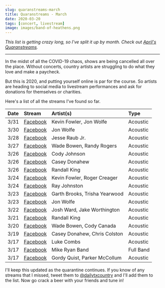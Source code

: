 ```yaml
---
slug: quaranstreams-march
title: Quaranstreams - March
date: 2020-03-20
tags: [concert, livestream]
image: images/band-of-heathens.png
---
```


_This list is getting crazy long, so I've split it up by month. Check out [April's Quaranstreams][quaranstreams-april]._

---

In the midst of all the COVID-19 chaos, shows are being cancelled all over the place. Without concerts, country artists are struggling to do what they love and make a paycheck.

But this is 2020, and putting yourself online is par for the course. So artists are heading to social media to livestream performances and ask for donations for themselves or charities.

Here's a list of all the streams I've found so far.

| Date | Stream                       | Artist(s)                     | Type      |
| :--- | :--------------------------- | :---------------------------- | :-------- |
| 3/31 | [Facebook][kevin-fowler-2]   | Kevin Fowler, Jon Wolfe       | Acoustic  |
| 3/30 | [Facebook][jon-wolfe-2]      | Jon Wolfe                     | Acoustic  |
| 3/28 | [Facebook][jesse-raub-jr]    | Jesse Raub Jr.                | Acoustic  |
| 3/27 | [Facebook][wade-bowen-2]     | Wade Bowen, Randy Rogers      | Acoustic  |
| 3/26 | [Facebook][cody-johnson]     | Cody Johnson                  | Acoustic  |
| 3/26 | [Facebook][casey-donahew-2]  | Casey Donahew                 | Acoustic  |
| 3/26 | [Facebook][randall-king-2]   | Randall King                  | Acoustic  |
| 3/24 | [Facebook][kevin-fowler-1]   | Kevin Fowler, Roger Creager   | Acoustic  |
| 3/24 | [Facebook][ray-johnston]     | Ray Johnston                  | Acoustic  |
| 3/23 | [Facebook][garth-brooks]     | Garth Brooks, Trisha Yearwood | Acoustic  |
| 3/23 | [Facebook][jon-wolfe-1]      | Jon Wolfe                     | Acoustic  |
| 3/22 | [Facebook][josh-ward]        | Josh Ward, Jake Worthington   | Acoustic  |
| 3/21 | [Facebook][randall-king-1]   | Randall King                  | Acoustic  |
| 3/20 | [Facebook][wade-bowen-1]     | Wade Bowen, Cody Canada       | Acoustic  |
| 3/19 | [Facebook][casey-donahew-1]  | Casey Donahew, Chris Colston  | Acoustic  |
| 3/17 | [Facebook][luke-combs]       | Luke Combs                    | Acoustic  |
| 3/17 | [Facebook][mike-ryan]        | Mike Ryan Band                | Full Band |
| 3/17 | [Facebook][band-of-heathens] | Gordy Quist, Parker McCollum  | Acoustic  |

I'll keep this updated as the quarantine continues. If you know of any streams that I missed, tweet them to [@dailytxcountry][twitter] and I'll add them to the list. Now go crack a beer with your friends and tune in!

[quaranstreams-april]: /posts/quaranstreams-april
[kevin-fowler-2]: https://www.facebook.com/15822102761/videos/576437096412309
[jon-wolfe-2]: https://www.facebook.com/7764681979/videos/643226596472337
[jesse-raub-jr]: https://www.facebook.com/464449500251833/videos/646091632848502
[wade-bowen-2]: https://www.facebook.com/17995575887/videos/215834312851629
[cody-johnson]: https://www.facebook.com/12417566442/videos/221169409239807
[casey-donahew-2]: https://www.facebook.com/121598385287/videos/211450313535027
[randall-king-2]: https://www.facebook.com/114539201938287/videos/1069010133464435
[kevin-fowler-1]: https://www.facebook.com/15822102761/videos/215054873049426
[ray-johnston]: https://www.facebook.com/101176188184/videos/352271655676901
[garth-brooks]: https://www.facebook.com/727776603968442/videos/1127791137563266
[jon-wolfe-1]: https://www.facebook.com/7764681979/videos/2486645101587177
[josh-ward]: https://www.facebook.com/watchparty/517477845869868
[randall-king-1]: https://www.facebook.com/114539201938287/videos/222118509174798
[wade-bowen-1]: https://www.facebook.com/thewadebowen/videos/255579418936960
[casey-donahew-1]: https://www.facebook.com/CaseyDonahewBand/videos/518465142420527
[luke-combs]: https://www.facebook.com/207710979309900/videos/643877509515542
[mike-ryan]: https://www.facebook.com/mikeryanband/videos/1583061208530257
[band-of-heathens]: https://www.facebook.com/thebandofheathens/videos/2759658424156981
[twitter]: https://twitter.com/dailytxcountry
